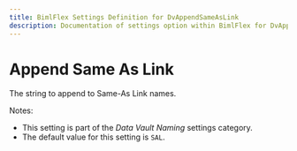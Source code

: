 ```yaml
---
title: BimlFlex Settings Definition for DvAppendSameAsLink
description: Documentation of settings option within BimlFlex for DvAppendSameAsLink
---
```

<head>
  <meta name="varigenceProduct" content="BimlFlex"></meta>
  <meta name="varigenceArticleType" content="Reference"></meta>
</head>

# Append Same As Link

The string to append to Same-As Link names.

Notes:

* This setting is part of the *Data Vault Naming* settings category.
* The default value for this setting is `SAL`.
